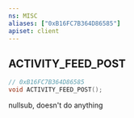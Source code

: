 ```yaml
---
ns: MISC
aliases: ["0xB16FC7B364D86585"]
apiset: client
---
```

## ACTIVITY_FEED_POST

```c
// 0xB16FC7B364D86585
void ACTIVITY_FEED_POST();
```

nullsub, doesn't do anything